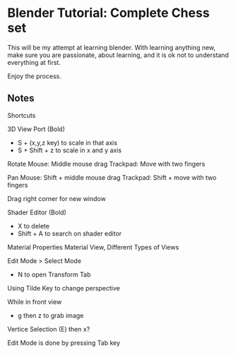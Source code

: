 # Blender Tutorial: Complete Chess set

This will be my attempt at learning blender. With learning anything new, make sure you are passionate,
about learning, and it is ok not to understand everything at first.

Enjoy the process.

## Notes

Shortcuts

3D View Port (Bold)
- S + (x,y,z key) to scale in that axis
- S + Shift + z to scale in x and y axis

Rotate
Mouse: Middle mouse drag
Trackpad: Move with two fingers

Pan
Mouse: Shift + middle mouse drag
Trackpad: Shift + move with two fingers

Drag right corner for new window

Shader Editor (Bold)
- X to delete
- Shift + A to search on shader editor

Material Properties
Material View, Different Types of Views

Edit Mode > Select Mode

- N to open Transform Tab

Using Tilde Key to change perspective

While in front view
- g then z to grab image

Vertice Selection (E) then x?

Edit Mode is done by pressing Tab key

